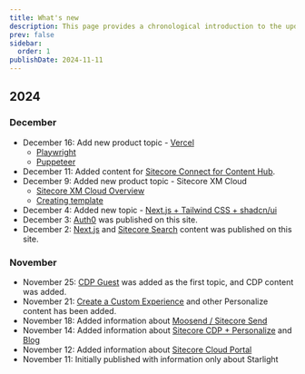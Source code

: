```yaml
---
title: What's new
description: This page provides a chronological introduction to the updates of this site.
prev: false
sidebar:
  order: 1
publishDate: 2024-11-11
---
```


## 2024

### December

- December 16: Add new product topic - [Vercel](/en/vercel/)
  - [Playwright](/en/vercel/playwright/)
  - [Puppeteer](/en/vercel/puppeteer/)
- December 11: Added content for [Sitecore Connect for Content Hub](/en/ch/connect-for-content-hub/).
- December 9: Added new product topic - Sitecore XM Cloud
  - [Sitecore XM Cloud Overview](/en/xmc/overview/)
  - [Creating template](/en/xmcdeveloper/create-template/)
- December 4: Added new topic - [Next.js + Tailwind CSS + shadcn/ui](/en/nextjs/shadcn-ui/)
- December 3: [Auth0](/en/tools/auth0/) was published on this site.
- December 2: [Next.js](/en/nextjs/overview/) and [Sitecore Search](/en/search/overview/) content was published on this site.

### November

- November 25: [CDP Guest](/en/cdp/guest/) was added as the first topic, and CDP content was added.
- November 21: [Create a Custom Experience](/en/personalize/create-custom-experience/) and other Personalize content has been added.
- November 18: Added information about [Moosend / Sitecore Send](/en/send/overview/)
- November 14: Added information about [Sitecore CDP + Personalize](/en/cdp-personalize/overview/) and [Blog](/en/blog/)
- November 12: Added information about [Sitecore Cloud Portal](/en/cloud-portal/overview/)
- November 11: Initially published with information only about Starlight

